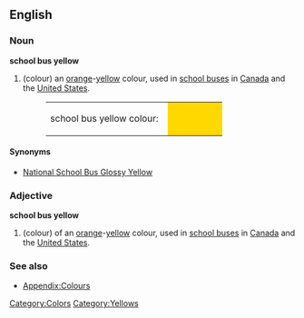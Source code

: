 {{Wikipedia}}
==English==

===Noun===
'''school bus yellow'''
#(colour) an [[orange]]-[[yellow]] colour, used in [[school bus]]es in [[Canada]] and the [[United States]].
#:<table><tr><td>school bus yellow colour: &nbsp;</td><td bgcolor="#ffd800" width="80">&nbsp; </td></tr></table>

====Synonyms====
*[[National School Bus Glossy Yellow]]

===Adjective===
'''school bus yellow'''
#(colour) of an [[orange]]-[[yellow]] colour, used in [[school bus]]es in [[Canada]] and the [[United States]].

===See also===
*[[Wiktionary_Appendix:Colours|Appendix:Colours]]

[[Category:Colors]]
[[Category:Yellows]]